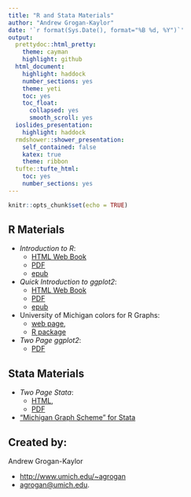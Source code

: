 ```yaml
---
title: "R and Stata Materials"
author: "Andrew Grogan-Kaylor"
date: '`r format(Sys.Date(), format="%B %d, %Y")`'
output: 
  prettydoc::html_pretty:
    theme: cayman
    highlight: github
  html_document: 
    highlight: haddock
    number_sections: yes
    theme: yeti
    toc: yes
    toc_float:
      collapsed: yes
      smooth_scroll: yes    
  ioslides_presentation: 
    highlight: haddock
  rmdshower::shower_presentation:
    self_contained: false
    katex: true
    theme: ribbon
  tufte::tufte_html: 
    toc: yes
    number_sections: yes
---
```


```r

knitr::opts_chunk$set(echo = TRUE)

```

## R Materials

* *Introduction to R*: 
     + [HTML Web Book](http://www-personal.umich.edu/~agrogan/R/background.html) 
     + [PDF](http://www-personal.umich.edu/~agrogan/R/introduction-to-R.pdf) 
     + [epub](http://www-personal.umich.edu/~agrogan/R/introduction-to-R.epub)
* *Quick Introduction to ggplot2*: 
     + [HTML Web Book](http://www-personal.umich.edu/~agrogan/quick-intro-ggplot2/ggplot-in-3-easy-steps-maybe-2-easy-steps.html) 
     + [PDF](http://www-personal.umich.edu/~agrogan/quick-intro-ggplot2/quick-intro-to-ggplot2.pdf)
     + [epub](http://www-personal.umich.edu/~agrogan/quick-intro-ggplot2/quick-intro-to-ggplot2.epub)
* University of Michigan colors for R Graphs: 
     + [web page](http://www-personal.umich.edu/~agrogan/R/Michigan_Colors.html), 
     + [R package](https://github.com/agrogan1/michigancolors/blob/master/README.md)
* *Two Page ggplot2*: 
     + [PDF](https://http://agrogan1.github.io/two_page_ggplot2.pdf)


## Stata Materials

* *Two Page Stata*: 
     + [HTML](http://www-personal.umich.edu/~agrogan/stata/TwoPageStata.html), 
     + [PDF](http://www-personal.umich.edu/~agrogan/stata/TwoPageStata.pdf)
* ["Michigan Graph Scheme" for Stata](https://agroganweb.wordpress.com/michigan-graph-scheme-for-stata/)

## Created by:

Andrew Grogan-Kaylor

* [http://www.umich.edu/~agrogan](http://www.umich.edu/~agrogan) 
* [agrogan@umich.edu](agrogan@umich.edu).  


